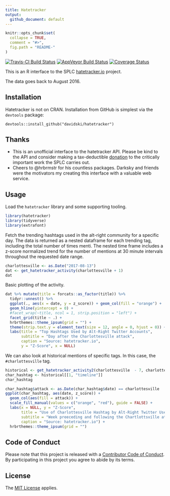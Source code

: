 ```yaml
---
title: Hatetracker
output:
  github_document: default
---
```


<!-- README.md is generated from README.Rmd. Please edit that file -->

```r
knitr::opts_chunk$set(
  collapse = TRUE,
  comment = "#>",
  fig.path = "README-"
)
```

[![Travis-CI Build Status](https://travis-ci.org/davidski/hatetracker.svg?branch=master)](https://travis-ci.org/davidski/hatetracker)
[![AppVeyor Build Status](https://ci.appveyor.com/api/projects/status/github/davidski/hatetracker?branch=master&svg=true)](https://ci.appveyor.com/project/davidski/hatetracker)
[![Coverage Status](https://img.shields.io/codecov/c/github/davidski/hatetracker/master.svg)](https://codecov.io/github/davidski/hatetracker?branch=master)
 
This is an R interface to the SPLC [hatetracker.io](https://hatetracker.io) project.

The data goes back to August 2016.

## Installation

Hatetracker is not on CRAN. Installation from GitHub is simplest via the 
`devtools` package:

`devtools::install_github("davidski/hatetracker")`

## Thanks

- This is an unofficial interface to the hatetracker API. Please be kind to 
the API and consider making a tax-deductible 
[donation](https://donate.splcenter.org/sslpage.aspx?pid=463) to the critically 
important work the SPLC carries out.
- Cheers to @hrbrmstr for his countless packages. Darksky and friends were the 
motivators my creating this interface with a valuable web service.

## Usage

Load the `hatetracker` library and some supporting tooling.

```r
library(hatetracker)
library(tidyverse)
library(extrafont)
```

Fetch the trending hashtags used in the alt-right community for a specific 
day. The data is returned as a nested dataframe for each trending tag, 
including the total number of times menti. The nested time frame includes 
a z-score normalized trend for the number of mentions at 30 minute intervals 
throughout the requested date range.

```r
charlottesville <- as.Date("2017-08-13")
dat <- get_hatetracker_activity(charlottesville + 1)
dat
```

Basic plotting of the activity.

```r
dat %>% mutate(title = forcats::as_factor(title)) %>% 
  tidyr::unnest() %>% 
  ggplot(., aes(x = date, y = z_score)) + geom_col(fill = "orange") + 
  geom_hline(yintercept = 0) +
  #facet_wrap(~title, ncol = 1, strip.position = "left") +
  facet_grid(title ~ .) +
  hrbrthemes::theme_ipsum(grid = "") + 
  theme(strip.text.y = element_text(size = 12, angle = 0, hjust = 0)) +
  labs(title = "Top Hashtags Used by Alt-Right Twitter Accounts", 
       subtitle = "Day after the Charlottesville attack",
       caption = "Source: hatetracker.io",
       y = "Z-Score", x = NULL)
```

We can also look at historical mentions of specific tags. In this case, the 
`#charlottesville` tag.

```r
historical <- get_hatetracker_activity2(charlottesville  - 7, charlottesville + 7)
char_hashtag <- historical[[1, "timeline"]]
char_hashtag
```

```r
char_hashtag$attack <- as.Date(char_hashtag$date) == charlottesville
ggplot(char_hashtag, aes(date, z_score)) + 
  geom_col(aes(fill = attack)) +
  scale_fill_manual(values = c("orange", "red"), guide = FALSE) + 
  labs(x = NULL, y = "Z-Score", 
       title = "Use of Charlottesville Hashtag by Alt-Right Twitter Users", 
       subtitle = "Week preeceding and following the Chartlottsville attack",
       caption = "Source: hatetracker.io") +
  hrbrthemes::theme_ipsum(grid = "")
```

## Code of Conduct

Please note that this project is released with a [Contributor Code of Conduct](CONDUCT.md). By participating in this project you agree to abide by its terms.

## License

The [MIT License](LICENSE) applies.
